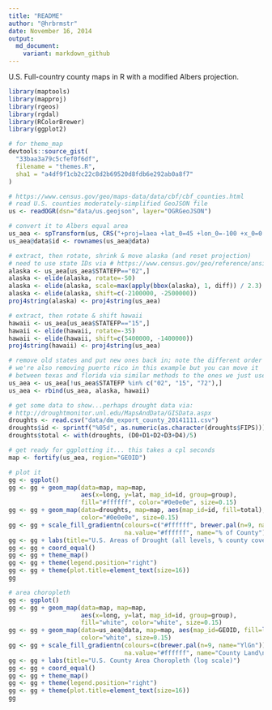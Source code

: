 ```yaml
---
title: "README"
author: "@hrbrmstr"
date: November 16, 2014
output:
  md_document:
    variant: markdown_github
---
```


U.S. Full-country county maps in R  with a modified Albers projection.

```r
library(maptools)
library(mapproj)
library(rgeos)
library(rgdal)
library(RColorBrewer)
library(ggplot2)

# for theme_map
devtools::source_gist(
  "33baa3a79c5cfef0f6df",
  filename = "themes.R",
  sha1 = "a4df9f1cb2c22c8d2b69520d8fdb6e292ab0a8f7"
)

# https://www.census.gov/geo/maps-data/data/cbf/cbf_counties.html
# read U.S. counties moderately-simplified GeoJSON file
us <- readOGR(dsn="data/us.geojson", layer="OGRGeoJSON")

# convert it to Albers equal area
us_aea <- spTransform(us, CRS("+proj=laea +lat_0=45 +lon_0=-100 +x_0=0 +y_0=0 +a=6370997 +b=6370997 +units=m +no_defs"))
us_aea@data$id <- rownames(us_aea@data)

# extract, then rotate, shrink & move alaska (and reset projection)
# need to use state IDs via # https://www.census.gov/geo/reference/ansi_statetables.html
alaska <- us_aea[us_aea$STATEFP=="02",]
alaska <- elide(alaska, rotate=-50)
alaska <- elide(alaska, scale=max(apply(bbox(alaska), 1, diff)) / 2.3)
alaska <- elide(alaska, shift=c(-2100000, -2500000))
proj4string(alaska) <- proj4string(us_aea)

# extract, then rotate & shift hawaii
hawaii <- us_aea[us_aea$STATEFP=="15",]
hawaii <- elide(hawaii, rotate=-35)
hawaii <- elide(hawaii, shift=c(5400000, -1400000))
proj4string(hawaii) <- proj4string(us_aea)

# remove old states and put new ones back in; note the different order
# we're also removing puerto rico in this example but you can move it
# between texas and florida via similar methods to the ones we just used
us_aea <- us_aea[!us_aea$STATEFP %in% c("02", "15", "72"),]
us_aea <- rbind(us_aea, alaska, hawaii)

# get some data to show...perhaps drought data via:
# http://droughtmonitor.unl.edu/MapsAndData/GISData.aspx
droughts <- read.csv("data/dm_export_county_20141111.csv")
droughts$id <- sprintf("%05d", as.numeric(as.character(droughts$FIPS)))
droughts$total <- with(droughts, (D0+D1+D2+D3+D4)/5)

# get ready for ggplotting it... this takes a cpl seconds
map <- fortify(us_aea, region="GEOID")
```

```r
# plot it
gg <- ggplot()
gg <- gg + geom_map(data=map, map=map,
                    aes(x=long, y=lat, map_id=id, group=group),
                    fill="#ffffff", color="#0e0e0e", size=0.15)
gg <- gg + geom_map(data=droughts, map=map, aes(map_id=id, fill=total),
                    color="#0e0e0e", size=0.15)
gg <- gg + scale_fill_gradientn(colours=c("#ffffff", brewer.pal(n=9, name="YlOrRd")),
                                na.value="#ffffff", name="% of County")
gg <- gg + labs(title="U.S. Areas of Drought (all levels, % county coverage)")
gg <- gg + coord_equal()
gg <- gg + theme_map()
gg <- gg + theme(legend.position="right")
gg <- gg + theme(plot.title=element_text(size=16))
gg
```

```r
# area choropleth
gg <- ggplot()
gg <- gg + geom_map(data=map, map=map,
                    aes(x=long, y=lat, map_id=id, group=group),
                    fill="white", color="white", size=0.15)
gg <- gg + geom_map(data=us_aea@data, map=map, aes(map_id=GEOID, fill=log(ALAND)),
                    color="white", size=0.15)
gg <- gg + scale_fill_gradientn(colours=c(brewer.pal(n=9, name="YlGn")),
                                na.value="#ffffff", name="County Land\nMass Area (log)")
gg <- gg + labs(title="U.S. County Area Choropleth (log scale)")
gg <- gg + coord_equal()
gg <- gg + theme_map()
gg <- gg + theme(legend.position="right")
gg <- gg + theme(plot.title=element_text(size=16))
gg
```

